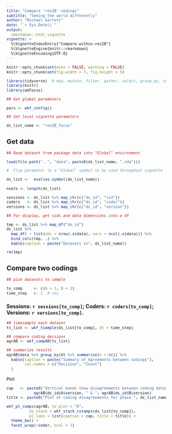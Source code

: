 ```yaml
---
title: "Compare 'res2B' codings"
subtitle: "Seeing the world differently"
author: "Michael Garrett"
date: "`r Sys.Date()`"
output: 
  rmarkdown::html_vignette
vignette: >
  %\VignetteIndexEntry{"Compare-within-res2B"}
  %\VignetteEngine{knitr::rmarkdown}
  %\VignetteEncoding{UTF-8}
---
```


<style type="text/css">

body{ /* Normal  */
      font-size: 12px;
  }
td {  /* Table  */
  font-size: 12px;
}
h1.title {
  font-size: 32px;
}
h1 { /* Header 1 */
  font-size: 24px;
}
h2 { /* Header 2 */
    font-size: 18px;
}
h3 { /* Header 3 */
  font-size: 14px;
}

</style>

```r

knitr::opts_chunk$set(echo = FALSE, warning = FALSE)
knitr::opts_chunk$set(fig.width = 7, fig.height = 5)

library(tidyverse)  # map, mutate, filter, gather, select, group_by, summarize
library(knitr)
library(wkFocus)

## Get global parameters

pars <- wkf_config()

## Set local vignette parameters

ds_list_name <- "res2B_focus"

```

## Get data

```r

## Read dataset from package data into "Global" environment

load(file.path("..", "data", paste0(ds_list_name, ".rda")))

#  Flip parameter to a "Global" symbol to be used throughout vignette

ds_list <-  eval(as.symbol(ds_list_name))

```


```r

nsets <- length(ds_list)

sessions <- ds_list %>% map_chr(c("ds_id", "sid"))
coders   <- ds_list %>% map_chr(c("ds_id", "coder"))
versions <- ds_list %>% map_chr(c("ds_id", "version"))

## For display, get sids and data dimensions into a df 

tmp <- ds_list %>% map_df("ds_id")
ds_list %>% 
  map_df( ~ list(obs = nrow(.x$data), vars = ncol(.x$data))) %>% 
  bind_cols(tmp, .) %>% 
  kable(caption = paste("Datasets in", ds_list_name))

rm(tmp)

```

## Compare two codings

<P style="page-break-before: always">

```r

## pick datasets to sample

to_comp     <- c(A = 1, B = 2)
time_step   <- 1  # sec
```

### Sessions: `r sessions[to_comp]`; Coders: `r coders[to_comp]`; Versions: `r versions[to_comp]`.

```r

## timesample each dataset
ts_list <- wkf_tsample(ds_list[to_comp], dt = time_step)

## compare coding decsions 
agrAB <- wkf_compAB(ts_list)

## summarize results
agrAB$data %>% group_by(d) %>% summarize(n = n()) %>% 
  kable(caption = paste("Summary of Agreements between codings"),
        col.names = c("Decision", "Count")
  )

```

Plot

```r

cap   <- paste0("Vertical bands show disagreements between coding datasets: ", 
            agrAB$ds_id$A$version, " & ", agrAB$ds_id$B$version)
title <- paste0("Plot of coding disagreements for phase ", ds_list_name)

wkf_pl_comps(agrAB, to_plot = "D",
          ds_stack = wkf_stack_cstamps(ds_list[to_comp]),
          pl_labs = list(caption = cap, title = title)) + 
  theme_bw() +
  facet_wrap(~coder, ncol = 1)

```

